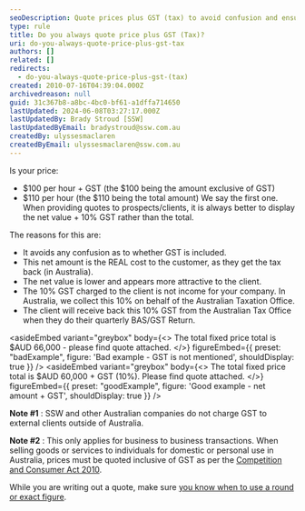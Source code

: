 ```yaml
---
seoDescription: Quote prices plus GST (tax) to avoid confusion and ensure transparency.
type: rule
title: Do you always quote price plus GST (Tax)?
uri: do-you-always-quote-price-plus-gst-tax
authors: []
related: []
redirects:
  - do-you-always-quote-price-plus-gst-(tax)
created: 2010-07-16T04:39:04.000Z
archivedreason: null
guid: 31c367b8-a8bc-4bc0-bf61-a1dffa714650
lastUpdated: 2024-06-08T03:27:17.000Z
lastUpdatedBy: Brady Stroud [SSW]
lastUpdatedByEmail: bradystroud@ssw.com.au
createdBy: ulyssesmaclaren
createdByEmail: ulyssesmaclaren@ssw.com.au
---
```


Is your price:

- $100 per hour + GST (the $100 being the amount exclusive of GST)
- $110 per hour (the $110 being the total amount)
We say the first one. When providing quotes to prospects/clients, it is always better to display the net value + 10% GST rather than the total.

The reasons for this are:

- It avoids any confusion as to whether GST is included.
- This net amount is the REAL cost to the customer, as they get the tax back (in Australia).
- The net value is lower and appears more attractive to the client.
- The 10% GST charged to the client is not income for your company. In Australia, we collect this 10% on behalf of the Australian Taxation Office.
- The client will receive back this 10% GST from the Australian Tax Office when they do their quarterly BAS/GST Return.

<asideEmbed
  variant="greybox"
  body={<>
    The total fixed price total is $AUD 66,000 - please find quote attached.
  </>}
  figureEmbed={{
    preset: "badExample",
    figure: 'Bad example - GST is not mentioned',
    shouldDisplay: true
  }}
/>
<asideEmbed
  variant="greybox"
  body={<>
    The total fixed price total is $AUD 60,000 + GST (10%). Please find quote attached.
  </>}
  figureEmbed={{
    preset: "goodExample",
    figure: 'Good example - net amount + GST',
    shouldDisplay: true
  }}
/>

**Note #1** : SSW and other Australian companies do not charge GST to external clients outside of Australia.

**Note #2** : This only applies for business to business transactions. When selling goods or services to individuals for domestic or personal use in Australia, prices must be quoted inclusive of GST as per the [Competition and Consumer Act 2010](https://legislation.gov.au/Details/C2013C00620/Html/Volume_3#_Toc368657593).

While you are writing out a quote, make sure [you know when to use a round or exact figure](/do-you-know-when-to-use-a-round-figure-or-an-exact-figure).
